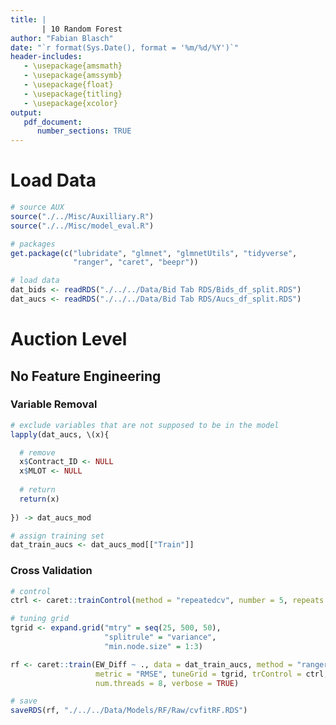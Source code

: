 ```yaml
---
title: |
       | 10 Random Forest
author: "Fabian Blasch"
date: "`r format(Sys.Date(), format = '%m/%d/%Y')`"
header-includes:
   - \usepackage{amsmath}
   - \usepackage{amssymb}
   - \usepackage{float}
   - \usepackage{titling}
   - \usepackage{xcolor}
output: 
   pdf_document:
      number_sections: TRUE
---
```


# Load Data

```r
# source AUX
source("./../Misc/Auxilliary.R")
source("./../Misc/model_eval.R")

# packages
get.package(c("lubridate", "glmnet", "glmnetUtils", "tidyverse",
              "ranger", "caret", "beepr"))

# load data
dat_bids <- readRDS("./../../Data/Bid Tab RDS/Bids_df_split.RDS")
dat_aucs <- readRDS("./../../Data/Bid Tab RDS/Aucs_df_split.RDS")
```

# Auction Level

## No Feature Engineering

### Variable Removal

```r
# exclude variables that are not supposed to be in the model
lapply(dat_aucs, \(x){

  # remove
  x$Contract_ID <- NULL
  x$MLOT <- NULL
  
  # return
  return(x)
  
}) -> dat_aucs_mod

# assign training set
dat_train_aucs <- dat_aucs_mod[["Train"]]
```

### Cross Validation

```r
# control
ctrl <- caret::trainControl(method = "repeatedcv", number = 5, repeats = 2)

# tuning grid
tgrid <- expand.grid("mtry" = seq(25, 500, 50),
                     "splitrule" = "variance",
                     "min.node.size" = 1:3)

rf <- caret::train(EW_Diff ~ ., data = dat_train_aucs, method = "ranger",
                   metric = "RMSE", tuneGrid = tgrid, trControl = ctrl,
                   num.threads = 8, verbose = TRUE)

# save
saveRDS(rf, "./../../Data/Models/RF/Raw/cvfitRF.RDS")
```

